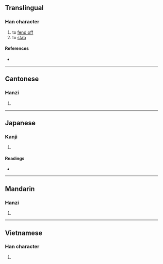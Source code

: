 {{character info/new}}
==Translingual==

===Han character===
{{Han char|rn=64|rad=手|as=22|sn=25|four=50032|canj=QJBV|ids=⿰扌囊}}

# to [[fend off]]
# to [[stab]]

====References====
* {{Han ref|kx=0465.140|dkj=13055|dj=0814.090|hdz=31992.110|uh=652E|ud=25902|bh=F8EF|bd=63727}}

----

==Cantonese==

===Hanzi===
{{yue-hanzi|jyut=[[nong5]]|y=nong5}}

# {{defn|lang=yue|sort=手22}}

----

==Japanese==

===Kanji===
{{ja-kanji|grade=|rs=手22}}

# {{defn|lang=ja|sort=手22}}

====Readings====
* {{ja-readings|on=[[どう]] (dō), [[ぬ]] (nu)|kun=[[おす]] (osu)}}

----

==Mandarin==

===Hanzi===
{{cmn-hanzi|pin=[[nǎng]] ([[nang3]])|wg=nang<sup>3</sup>}}

# {{defn|lang=cmn|sort=手22}}

----

==Vietnamese==

===Han character===
{{vi-hantu|[[nện]], [[nang]], [[nãng]]|rs=手22}}

# {{defn|lang=vi|sort=手22}}